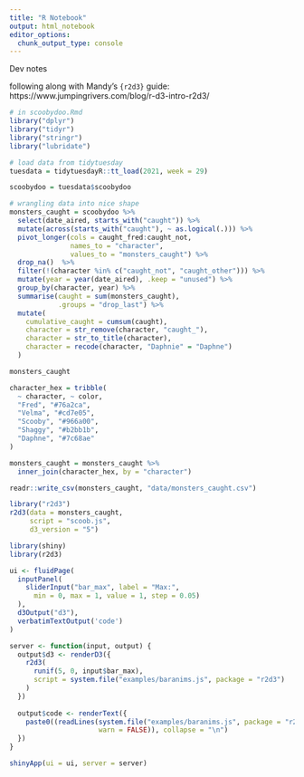 ```yaml
---
title: "R Notebook"
output: html_notebook
editor_options: 
  chunk_output_type: console
---
```


Dev notes

following along with Mandy's `{r2d3}` guide: https://www.jumpingrivers.com/blog/r-d3-intro-r2d3/

```r
# in scoobydoo.Rmd
library("dplyr")
library("tidyr")
library("stringr")
library("lubridate")

# load data from tidytuesday
tuesdata = tidytuesdayR::tt_load(2021, week = 29)
```

```r
scoobydoo = tuesdata$scoobydoo

# wrangling data into nice shape
monsters_caught = scoobydoo %>%
  select(date_aired, starts_with("caught")) %>%
  mutate(across(starts_with("caught"), ~ as.logical(.))) %>%
  pivot_longer(cols = caught_fred:caught_not,
               names_to = "character",
               values_to = "monsters_caught") %>%
  drop_na()  %>%
  filter(!(character %in% c("caught_not", "caught_other"))) %>%
  mutate(year = year(date_aired), .keep = "unused") %>%
  group_by(character, year) %>%
  summarise(caught = sum(monsters_caught),
            .groups = "drop_last") %>%
  mutate(
    cumulative_caught = cumsum(caught),
    character = str_remove(character, "caught_"),
    character = str_to_title(character),
    character = recode(character, "Daphnie" = "Daphne")
  )
```

```r
monsters_caught
```

```r
character_hex = tribble(
  ~ character, ~ color,
  "Fred", "#76a2ca",
  "Velma", "#cd7e05",
  "Scooby", "#966a00",
  "Shaggy", "#b2bb1b",
  "Daphne", "#7c68ae"
)

monsters_caught = monsters_caught %>% 
  inner_join(character_hex, by = "character")

```

```r
readr::write_csv(monsters_caught, "data/monsters_caught.csv")
```


```r
library("r2d3")
r2d3(data = monsters_caught,
     script = "scoob.js",
     d3_version = "5")
```



```r
library(shiny)
library(r2d3)

ui <- fluidPage(
  inputPanel(
    sliderInput("bar_max", label = "Max:",
      min = 0, max = 1, value = 1, step = 0.05)
  ),
  d3Output("d3"),
  verbatimTextOutput('code')
)

server <- function(input, output) {
  output$d3 <- renderD3({
    r2d3(
      runif(5, 0, input$bar_max),
      script = system.file("examples/baranims.js", package = "r2d3")
    )
  })
  
  output$code <- renderText({
    paste0((readLines(system.file("examples/baranims.js", package = "r2d3"),
                      warn = FALSE)), collapse = "\n")
  })
}

shinyApp(ui = ui, server = server)
```



